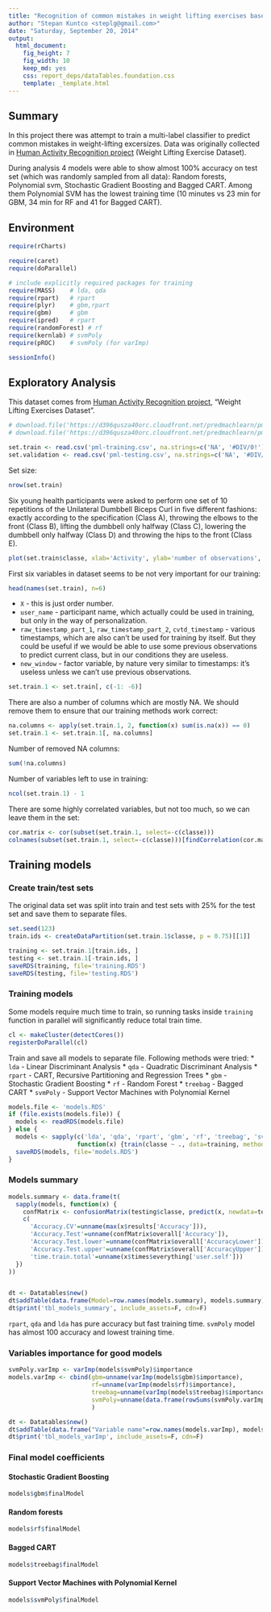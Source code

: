 ```yaml
---
title: "Recognition of common mistakes in weight lifting exercises based on on-body sensors"
author: "Stepan Kuntco <steplg@gmail.com>"
date: "Saturday, September 20, 2014"
output:
  html_document:
    fig_height: 7
    fig_width: 10
    keep_md: yes
    css: report_deps/dataTables.foundation.css
    template: _template.html
---
```


## Summary
In this project there was attempt to train a multi-label classifier to predict common mistakes in weight-lifting excersizes. Data was originally collected in [Human Activity Recognition project](http://groupware.les.inf.puc-rio.br/har) (Weight Lifting Exercise Dataset).

During analysis 4 models were able to show almost 100% accuracy on test set (which was randomly sampled from all data): Random forests, Polynomial svm, Stochastic Gradient Boosting and Bagged CART. Among them Polynomial SVM has the lowest training time (10 minutes vs 23 min for GBM, 34 min for RF and 41 for Bagged CART).

## Environment
```r
require(rCharts)

require(caret)
require(doParallel)

# include explicitly required packages for training
require(MASS)    # lda, qda
require(rpart)   # rpart
require(plyr)    # gbm,rpart
require(gbm)     # gbm
require(ipred)   # rpart
require(randomForest) # rf
require(kernlab) # svmPoly
require(pROC)    # svmPoly (for varImp)
```

```r
sessionInfo()
```

## Exploratory Analysis
This dataset comes from [Human Activity Recognition project](http://groupware.les.inf.puc-rio.br/har#dataset), "Weight Lifting Exercises Dataset". 

```r
# download.file('https://d396qusza40orc.cloudfront.net/predmachlearn/pml-training.csv', 'pml-training.csv')
# download.file('https://d396qusza40orc.cloudfront.net/predmachlearn/pml-testing.csv', 'pml-testing.csv')

set.train <- read.csv('pml-training.csv', na.strings=c('NA', '#DIV/0!'))
set.validation <- read.csv('pml-testing.csv', na.strings=c('NA', '#DIV/0!'))
```

Set size:
```r
nrow(set.train)
```

Six young health participants were asked to perform one set of 10 repetitions of the Unilateral Dumbbell Biceps Curl in five different fashions: exactly according to the specification (Class A), throwing the elbows to the front (Class B), lifting the dumbbell only halfway (Class C), lowering the dumbbell only halfway (Class D) and throwing the hips to the front (Class E).
```r
plot(set.train$classe, xlab='Activity', ylab='number of observations', main='Activities in dataset')
```

First six variables in dataset seems to be not very important for our training:
```r
head(names(set.train), n=6)
```
 * `X` - this is just order number.
 * `user_name` - participant name, which actually could be used in training, but only in the way of personalization.
 * `raw_timestamp_part_1`, `raw_timestamp_part_2`, `cvtd_timestamp` - various timestamps, which are also can't be used for training by itself. But they could be useful if we would be able to use some previous observations to predict current class, but in our conditions they are useless.
 * `new_window` - factor variable, by nature very similar to timestamps: it's useless unless we can't use previous observations.
```r
set.train.1 <- set.train[, c(-1: -6)]
``` 
 

There are also a number of columns which are mostly NA. We should remove them to ensure that our training methods work correct:
```r
na.columns <- apply(set.train.1, 2, function(x) sum(is.na(x)) == 0)
set.train.1 <- set.train.1[, na.columns]
```

Number of removed NA columns:
```r
sum(!na.columns)
```

Number of variables left to use in training:
```r
ncol(set.train.1) - 1
```

There are some highly correlated variables, but not too much, so we can leave them in the set:
```r
cor.matrix <- cor(subset(set.train.1, select=-c(classe)))
colnames(subset(set.train.1, select=-c(classe)))[findCorrelation(cor.matrix, 0.9)]
```

## Training models
### Create train/test sets
The original data set was split into train and test sets with 25% for the test set and save them to separate files.
```r
set.seed(123)
train.ids <- createDataPartition(set.train.1$classe, p = 0.75)[[1]]

training <- set.train.1[train.ids, ]
testing <- set.train.1[-train.ids, ]
saveRDS(training, file='training.RDS')
saveRDS(testing, file='testing.RDS')
```

### Training models
Some models require much time to train, so running tasks inside `training` function in parallel will significantly reduce total train time.
```r
cl <- makeCluster(detectCores())
registerDoParallel(cl)
```

Train and save all models to separate file. Following methods were tried:
 * `lda` - Linear Discriminant Analysis
 * `qda` - Quadratic Discriminant Analysis
 * `rpart` - CART, Recursive Partitioning and Regression Trees
 * `gbm` - Stochastic Gradient Boosting
 * `rf` - Random Forest
 * `treebag` - Bagged CART
 * `svmPoly` - Support Vector Machines with Polynomial Kernel
```r
models.file <- 'models.RDS'
if (file.exists(models.file)) {
  models <- readRDS(models.file)
} else {
  models <- sapply(c('lda', 'qda', 'rpart', 'gbm', 'rf', 'treebag', 'svmPoly'),
                   function(x) {train(classe ~ ., data=training, method=x)}, USE.NAMES=T, simplify=F)
  saveRDS(models, file='models.RDS')
}
```

### Models summary
```r
models.summary <- data.frame(t(
  sapply(models, function(x) {
    confMatrix <- confusionMatrix(testing$classe, predict(x, newdata=testing))
    c(
      'Accuracy.CV'=unname(max(x$results['Accuracy'])),
      'Accuracy.Test'=unname(confMatrix$overall['Accuracy']),
      'Accuracy.Test.lower'=unname(confMatrix$overall['AccuracyLower']),
      'Accuracy.Test.upper'=unname(confMatrix$overall['AccuracyUpper']),
      'time.train.total'=unname(x$times$everything['user.self']))
  })
))


dt <- Datatables$new()
dt$addTable(data.frame(Model=row.names(models.summary), models.summary), bPaginate=F, bSearchable=F, bFilter=F)
dt$print('tbl_models_summary', include_assets=F, cdn=F)
```
`rpart`, `qda` and `lda` has pure accuracy but fast training time. `svmPoly` model has almost 100 accuracy and lowest training time.

### Variables importance for good models
```r
svmPoly.varImp <- varImp(models$svmPoly)$importance
models.varImp <- cbind(gbm=unname(varImp(models$gbm)$importance),
                       rf=unname(varImp(models$rf)$importance),
                       treebag=unname(varImp(models$treebag)$importance),
                       svmPoly=unname(data.frame(rowSums(svmPoly.varImp) / ncol(svmPoly.varImp)))
                       )

dt <- Datatables$new()
dt$addTable(data.frame("Variable name"=row.names(models.varImp), models.varImp))
dt$print('tbl_models_varImp', include_assets=F, cdn=F)
```

### Final model coefficients
#### Stochastic Gradient Boosting
```r
models$gbm$finalModel
```

#### Random forests
```r
models$rf$finalModel
```

#### Bagged CART
```r
models$treebag$finalModel
```

#### Support Vector Machines with Polynomial Kernel
```r
models$svmPoly$finalModel
```
